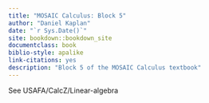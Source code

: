 ```yaml
--- 
title: "MOSAIC Calculus: Block 5"
author: "Daniel Kaplan"
date: "`r Sys.Date()`"
site: bookdown::bookdown_site
documentclass: book
biblio-style: apalike
link-citations: yes
description: "Block 5 of the MOSAIC Calculus textbook"
---
```


See USAFA/CalcZ/Linear-algebra











